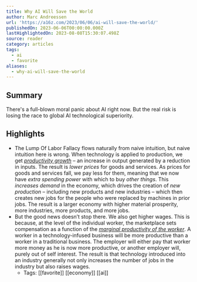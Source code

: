 ```yaml
---
title: Why AI Will Save the World
author: Marc Andreessen
url: 'https://a16z.com/2023/06/06/ai-will-save-the-world/'
publishedOn: 2023-06-06T00:00:00.000Z
lastHighlightedOn: 2023-08-08T15:30:07.498Z
source: reader
category: articles
tags:
  - ai
  - favorite
aliases:
  - why-ai-will-save-the-world
---
```

## Summary

There's a full-blown moral panic about AI right now. But the real risk is losing the race to global AI technological superiority.

## Highlights
- The Lump Of Labor Fallacy flows naturally from naive intuition, but naive intuition here is wrong. When technology is applied to production, we get [*productivity growth*](https://en.wikipedia.org/wiki/Productivity) – an increase in output generated by a reduction in inputs. The result is *lower prices* for goods and services. As prices for goods and services fall, we pay less for them, meaning that we now have *extra spending power* with which to buy *other things*. This *increases demand* in the economy, which drives the creation of *new production* – including new products and new industries – which then creates new jobs for the people who were replaced by machines in prior jobs. The result is a larger economy with higher material prosperity, more industries, more products, and more jobs.
- But the good news doesn’t stop there. We also get higher wages. This is because, at the level of the individual worker, the marketplace sets compensation as a function of the [*marginal productivity of the worker*](https://en.wikipedia.org/wiki/Marginal_revenue_productivity_theory_of_wages). A worker in a technology-infused business will be more productive than a worker in a traditional business. The employer will either pay that worker more money as he is now more productive, or another employer will, purely out of self interest. The result is that technology introduced into an industry generally not only increases the number of jobs in the industry but also raises wages.
    - Tags: [[favorite]] [[economy]] [[ai]]
